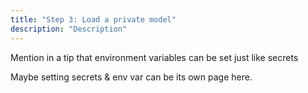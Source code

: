 ```yaml
---
title: "Step 3: Load a private model"
description: "Description"
---
```


Mention in a tip that environment variables can be set just like secrets

Maybe setting secrets & env var can be its own page here.